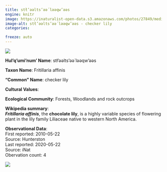 ```yaml
---
title: stł’əәlts’əә́ ləәqw’əәs
engine: knitr
image: https://inaturalist-open-data.s3.amazonaws.com/photos/27849/medium.jpg
image-alt: stł’əәlts’əә́ ləәqw’əәs - checker lily
categories:

freeze: auto
---
```

![](https://inaturalist-open-data.s3.amazonaws.com/photos/27849/medium.jpg){fig-alt="stł’əәlts’əә́ ləәqw’əәs - checker lily"}

**Hul'q'umi'num' Name**: stł’əәlts’əә́ ləәqw’əәs



**Taxon Name**: Fritillaria affinis

**"Common" Name**: checker lily

**Cultural Values**:  

::: {layout-nrow=1 style="width:60%"}

:::

**Ecological Community**: Forests, Woodlands and rock outcrops

**Wikipedia summary**:  
<i><b>Fritillaria affinis</b></i>, the <b>chocolate lily</b>, is a highly variable species of flowering plant in the lily family Liliaceae native to western North America.

**Observational Data**:   
First reported: 2010-05-22  
Source: Hunterston  
Last reported: 2020-05-22  
Source: iNat  
Obervation count: 4

![](community_dist.png)

